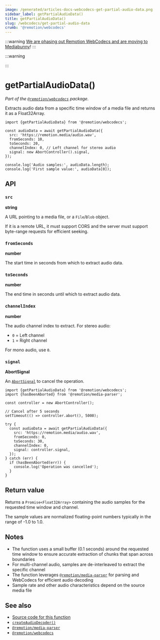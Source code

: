 ```yaml
---
image: /generated/articles-docs-webcodecs-get-partial-audio-data.png
sidebar_label: getPartialAudioData()
title: getPartialAudioData()
slug: /webcodecs/get-partial-audio-data
crumb: '@remotion/webcodecs'
---
```


:::warning
[We are phasing out Remotion WebCodecs and are moving to Mediabunny](/blog/mediabunny)!
:::


:::warning

<UnstableDisclaimer />
:::

# getPartialAudioData()<AvailableFrom v="4.0.328" />

_Part of the [`@remotion/webcodecs`](/docs/webcodecs) package._

Extracts audio data from a specific time window of a media file and returns it as a Float32Array.

```tsx twoslash title="Extract audio data from 10-20 seconds"
import {getPartialAudioData} from '@remotion/webcodecs';

const audioData = await getPartialAudioData({
  src: 'https://remotion.media/audio.wav',
  fromSeconds: 10,
  toSeconds: 20,
  channelIndex: 0, // Left channel for stereo audio
  signal: new AbortController().signal,
});

console.log('Audio samples:', audioData.length);
console.log('First sample value:', audioData[0]);
```

## API

### `src`

**string**

A URL pointing to a media file, or a `File`/`Blob` object.

If it is a remote URL, it must support CORS and the server must support byte-range requests for efficient seeking.

### `fromSeconds`

**number**

The start time in seconds from which to extract audio data.

### `toSeconds`

**number**

The end time in seconds until which to extract audio data.

### `channelIndex`

**number**

The audio channel index to extract. For stereo audio:

- `0` = Left channel
- `1` = Right channel

For mono audio, use `0`.

### `signal`

**AbortSignal**

An [`AbortSignal`](https://developer.mozilla.org/en-US/docs/Web/API/AbortSignal) to cancel the operation.

```tsx twoslash title="Using AbortController"
import {getPartialAudioData} from '@remotion/webcodecs';
import {hasBeenAborted} from '@remotion/media-parser';

const controller = new AbortController();

// Cancel after 5 seconds
setTimeout(() => controller.abort(), 5000);

try {
  const audioData = await getPartialAudioData({
    src: 'https://remotion.media/audio.wav',
    fromSeconds: 0,
    toSeconds: 30,
    channelIndex: 0,
    signal: controller.signal,
  });
} catch (err) {
  if (hasBeenAborted(err)) {
    console.log('Operation was cancelled');
  }
}
```

## Return value

Returns a `Promise<Float32Array>` containing the audio samples for the requested time window and channel.

The sample values are normalized floating-point numbers typically in the range of -1.0 to 1.0.

## Notes

- The function uses a small buffer (0.1 seconds) around the requested time window to ensure accurate extraction of chunks that span across boundaries
- For multi-channel audio, samples are de-interleaved to extract the specific channel
- The function leverages [`@remotion/media-parser`](/docs/media-parser) for parsing and WebCodecs for efficient audio decoding
- Sample rate and other audio characteristics depend on the source media file

## See also

- [Source code for this function](https://github.com/remotion-dev/remotion/blob/main/packages/webcodecs/src/get-partial-audio-data.ts)
- [`createAudioDecoder()`](/docs/webcodecs/create-audio-decoder)
- [`@remotion/media-parser`](/docs/media-parser)
- [`@remotion/webcodecs`](/docs/webcodecs)
